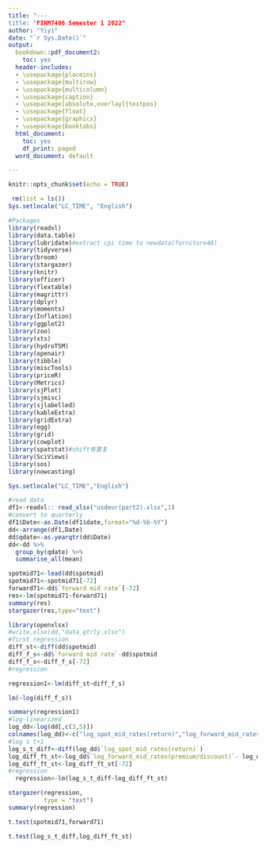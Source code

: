 ```yaml
---
title: "---
title: "FINM7406 Semester 1 2022"
author: "Yiyi"
date: "`r Sys.Date()`"
output:
  bookdown::pdf_document2:
    toc: yes
  header-includes:
  - \usepackage{placeins}
  - \usepackage{multirow}
  - \usepackage{multicolumn}
  - \usepackage{caption}
  - \usepackage[absolute,overlay]{textpos}
  - \usepackage{float}
  - \usepackage{graphicx}
  - \usepackage{booktabs}
  html_document:
    toc: yes
    df_print: paged
  word_document: default

---
```


```r
knitr::opts_chunk$set(echo = TRUE)
```

```r
 rm(list = ls())
Sys.setlocale("LC_TIME", "English")
```

```r
#Packages
library(readxl)
library(data.table)
library(lubridate)#extract cpi time to newdata(furniture48)
library(tidyverse) 
library(broom)
library(stargazer)
library(knitr)
library(officer)
library(flextable)
library(magrittr)
library(dplyr)
library(moments)
library(Inflation)
library(ggplot2)
library(zoo)
library(xts)
library(hydroTSM)
library(openair)
library(tibble)
library(miscTools)
library(priceR)
library(Metrics)
library(sjPlot)
library(sjmisc)
library(sjlabelled)
library(kableExtra)
library(gridExtra)
library(egg)
library(grid)
library(cowplot)
library(spatstat)#shift有重复
library(SciViews)
library(sos)
library(nowcasting)
```

```r
Sys.setlocale("LC_TIME","English")
```

```r
#read data
df1<-readxl:: read_xlsx("usdeur(part2).xlsx",1)
#convert to quarterly
df1$Date<-as.Date(df1$date,format="%d-%b-%Y")
dd<-arrange(df1,Date)
dd$qdate<-as.yearqtr(dd$Date)
dd<-dd %>%
  group_by(qdate) %>%
  summarise_all(mean)
```


```r
spotmid71<-lead(dd$spotmid)
spotmid71<-spotmid71[-72]
forward71<-dd$`forward mid rate`[-72]
res<-lm(spotmid71~forward71)
summary(res)
stargazer(res,type="text")
```


```r
library(openxlsx)
#write.xlsx(dd,"data_qtrly.xlsx")
#first regression
diff_st<-diff(dd$spotmid)
diff_f_s<-dd$`forward mid rate`-dd$spotmid
diff_f_s<-diff_f_s[-72]
#regression

regression1<-lm(diff_st~diff_f_s)
```

```r
lm(~log(diff_f_s))
```


```r
summary(regression1)
#log-linearized
log_dd<-log(dd[,c(3,5)])
colnames(log_dd)<-c("log_spot_mid_rates(return)","log_forward_mid_rates(premium/discount)")
#log s t+1
log_s_t_diff<-diff(log_dd$`log_spot_mid_rates(return)`)
log_diff_ft_st<-log_dd$`log_forward_mid_rates(premium/discount)`- log_dd$`log_spot_mid_rates(return)`
log_diff_ft_st<-log_diff_ft_st[-72]
#regression
  regression<-lm(log_s_t_diff~log_diff_ft_st)

stargazer(regression,
          type = "text")
summary(regression)
```


```r
t.test(spotmid71,forward71)
```



```r
t.test(log_s_t_diff,log_diff_ft_st)
```

